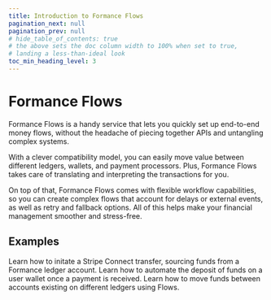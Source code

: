```yaml
---
title: Introduction to Formance Flows
pagination_next: null
pagination_prev: null
# hide_table_of_contents: true
# the above sets the doc column width to 100% when set to true,
# landing a less-than-ideal look
toc_min_heading_level: 3
---
```



# Formance Flows


<Warning/>

Formance Flows is a handy service that lets you quickly set up end-to-end money flows, without the headache of piecing together APIs and untangling complex systems.

With a clever compatibility model, you can easily move value between different ledgers, wallets, and payment processors. Plus, Formance Flows takes care of translating and interpreting the transactions for you.

On top of that, Formance Flows comes with flexible workflow capabilities, so you can create complex flows that account for delays or external events, as well as retry and fallback options. All of this helps make your financial management smoother and stress-free.

## Examples

<DocCardGrid>

<DocCard headline="Ledger to Payout" cta="Learn More" link="examples/stripe-payout" highlight="true">
  Learn how to initate a Stripe Connect transfer, sourcing funds from a Formance ledger account.
</DocCard>

<DocCard headline="Deposit on Wallet" cta="Learn More" link="examples/payment-to-wallet" highlight="true">
  Learn how to automate the deposit of funds on a user wallet once a payment is received.
</DocCard>

<DocCard headline="Multiple Ledgers" cta="Learn More" link="examples/ledger-to-ledger" highlight="true">
  Learn how to move funds between accounts existing on different ledgers using Flows.
</DocCard>

</DocCardGrid>
